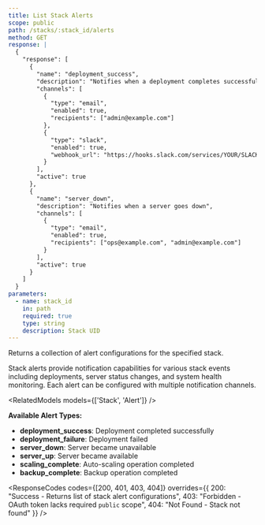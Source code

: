 ```yaml
---
title: List Stack Alerts
scope: public
path: /stacks/:stack_id/alerts
method: GET
response: |
  {
    "response": [
      {
        "name": "deployment_success",
        "description": "Notifies when a deployment completes successfully",
        "channels": [
          {
            "type": "email",
            "enabled": true,
            "recipients": ["admin@example.com"]
          },
          {
            "type": "slack", 
            "enabled": true,
            "webhook_url": "https://hooks.slack.com/services/YOUR/SLACK/WEBHOOK"
          }
        ],
        "active": true
      },
      {
        "name": "server_down",
        "description": "Notifies when a server goes down",
        "channels": [
          {
            "type": "email",
            "enabled": true,
            "recipients": ["ops@example.com", "admin@example.com"]
          }
        ],
        "active": true
      }
    ]
  }
parameters:
  - name: stack_id
    in: path
    required: true
    type: string
    description: Stack UID
---
```


Returns a collection of alert configurations for the specified stack.

Stack alerts provide notification capabilities for various stack events including deployments, server status changes, and system health monitoring. Each alert can be configured with multiple notification channels.

<RelatedModels models={['Stack', 'Alert']} />

**Available Alert Types:**
- **deployment_success**: Deployment completed successfully
- **deployment_failure**: Deployment failed
- **server_down**: Server became unavailable
- **server_up**: Server became available
- **scaling_complete**: Auto-scaling operation completed
- **backup_complete**: Backup operation completed

<ResponseCodes 
  codes={[200, 401, 403, 404]}
  overrides={{
    200: "Success - Returns list of stack alert configurations",
    403: "Forbidden - OAuth token lacks required `public` scope",
    404: "Not Found - Stack not found"
  }}
/>